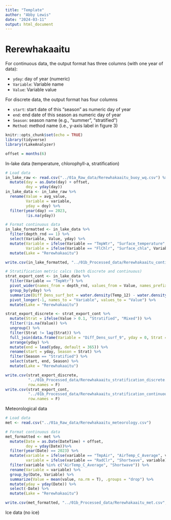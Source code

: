 ```yaml
---
title: "Template"
author: "Abby Lewis"
date: "2024-03-11"
output: html_document
---
```


# Rerewhakaaitu

For continuous data, the output format has three columns (with one year of data):

-   `yday`: day of year (numeric)
-   `Variable`: Variable name
-   `Value`: Variable value

For discrete data, the output format has four columns

-   `start`: start date of this "season" as numeric day of year
-   `end`: end date of this season as numeric day of year
-   `Season`: season name (e.g., "summer", "stratified")
-   `Method`: method name (i.e., y-axis label in figure 3)

```r
knitr::opts_chunk$set(echo = TRUE)
library(tidyverse)
library(rLakeAnalyzer)

offset = months(6)
```

In-lake data (temperature, chlorophyll-a, stratification)

```r
# Load data
in_lake_raw <- read.csv("../01a_Raw_data/Rerewhakaaitu_buoy_wq.csv") %>%
  mutate(day = as.Date(day) + offset,
         doy = yday(day))
in_lake_data <- in_lake_raw %>%
  rename(Value = avg_value,
         Variable = variable,
         yday = doy) %>%
  filter(year(day) == 2023,
         !is.na(yday)) 

# Format continuous data
in_lake_formatted <- in_lake_data %>%
  filter(depth_rnd == 1) %>%
  select(Variable, Value, yday) %>%
  mutate(Variable = ifelse(Variable == "TmpWtr", "Surface_temperature", Variable),
         Variable = ifelse(Variable == "FlChlr", "Surface_chla", Variable)) %>%
  mutate(Lake = "Rerewhakaaitu")

write.csv(in_lake_formatted, "../01b_Processed_data/Rerewhakaaitu_continuous.csv", row.names = F)

# Stratification metric calcs (both discrete and continuous)
strat_export_cont <- in_lake_data %>%
  filter(Variable == "TmpWtr") %>%
  pivot_wider(names_from = depth_rnd, values_from = Value, names_prefix = "Temp_") %>%
  group_by(yday) %>%
  summarize(Diff_Dens_surf_bot = water.density(Temp_12) - water.density(Temp_1)) %>%
  pivot_longer(-1, names_to = "Variable", values_to = "Value") %>%
  mutate(Lake = "Rerewhakaaitu")

strat_export_discrete <- strat_export_cont %>%
  mutate(Strat = ifelse(Value > 0.1, "Stratified", "Mixed")) %>%
  filter(!is.na(Value)) %>%
  ungroup() %>%
  filter(Strat != lag(Strat)) %>%
  full_join(data.frame(Variable = "Diff_Dens_surf_9", yday = 0, Strat = "Mixed")) %>%
  arrange(yday) %>%
  mutate(end = lead(yday, default = 365)) %>%
  rename(start = yday, Season = Strat) %>%
  filter(Season == "Stratified") %>%
  select(start, end, Season) %>%
  mutate(Lake = "Rerewhakaaitu")

write.csv(strat_export_discrete, 
          "../01b_Processed_data/Rerewhakaaitu_stratification_discrete.csv", 
          row.names = F)
write.csv(strat_export_cont, 
          "../01b_Processed_data/Rerewhakaaitu_stratification_continuous.csv", 
          row.names = F)
```

Meteorological data

```r
# Load data
met <- read.csv("../01a_Raw_data/Rerewhakaaitu_meteorology.csv")

# Format continuous data
met_formatted <- met %>%
  mutate(Date = as.Date(DateTime) + offset,
         doy = yday(Date))%>%
  filter(year(Date) == 2023) %>%
  mutate(variable = ifelse(variable == "TmpAir", "AirTemp_C_Average", variable),
         variable = ifelse(variable == "RadClr", "Shortwave", variable)) %>%
  filter(variable %in% c("AirTemp_C_Average", "Shortwave")) %>%
  rename(Variable = variable) %>%
  group_by(Date, Variable) %>%
  summarize(Value = mean(value, na.rm = T), .groups = "drop") %>%
  mutate(yday = yday(Date)) %>%
  select(-Date) %>%
  mutate(Lake = "Rerewhakaaitu")

write.csv(met_formatted, "../01b_Processed_data/Rerewhakaaitu_met.csv", row.names = F)
```

Ice data
(no ice)
